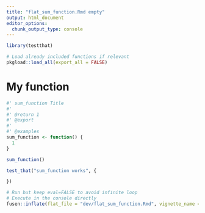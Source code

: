 ```yaml
---
title: "flat_sum_function.Rmd empty"
output: html_document
editor_options: 
  chunk_output_type: console
---
```


```r
library(testthat)
```

<!--
 You need to run the 'description' chunk in the '0-dev_history.Rmd' file before continuing your code there.
-->

```r
# Load already included functions if relevant
pkgload::load_all(export_all = FALSE)
```

# My function

```r
#' sum_function Title
#'
#' @return 1
#' @export
#'
#' @examples
sum_function <- function() {
  1
}
```

```r
sum_function()
```

```r
test_that("sum_function works", {

})
```


```r
# Run but keep eval=FALSE to avoid infinite loop
# Execute in the console directly
fusen::inflate(flat_file = "dev/flat_sum_function.Rmd", vignette_name = "Minimal")
```
